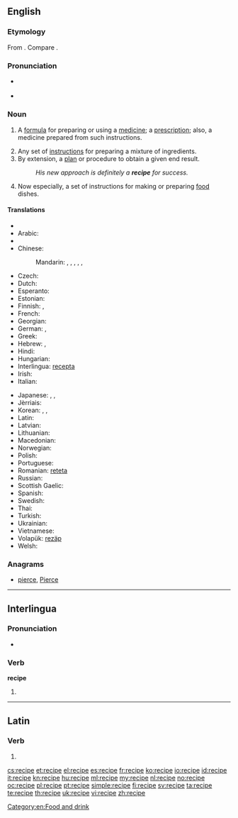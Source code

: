 ==English==

===Etymology===
From {{etyl|la|en}} {{term|recipio|recipiō|receive|lang=la}}. Compare {{term|receipt}}.

===Pronunciation===
* {{a|UK|US}} {{IPA|/ˈɹɛs.ɪ.pi/|/ˈɹɛs.ə.pi/}}
* {{audio|En-us-recipe.ogg|Audio (US)}}

===Noun===
{{en-noun}}

# {{medicine|archaic}} A [[formula]] for preparing or using a [[medicine]]; a [[prescription]]; also, a medicine prepared from such instructions. {{defdate|from 16th c.}}
# Any set of [[instruction]]s for preparing a mixture of ingredients. {{defdate|from 17th c.}}
# By extension, a [[plan]] or procedure to obtain a given end result. {{defdate|from 17th c.}}
#: ''His new approach is definitely a '''recipe''' for success.''
# Now especially, a set of instructions for making or preparing [[food]] dishes. {{defdate|from 18th c.}}

====Translations====
{{trans-top|instructions for making or preparing food dishes}}
* {{trreq|sq}}
* Arabic: {{t|ar|وصفة|f|tr=wáṣfa|sc=Arab}}
* {{trreq|hy}}
* Chinese:
*: Mandarin: {{t|zh|烹飪法|sc=Hani}}, {{t|zh|烹饪法|tr=pēngrènfǎ|sc=Hani}}, {{t|zh|烹調法|sc=Hani}}, {{t|zh|烹调法|tr=pēngtiáofǎ|sc=Hani}}, {{t|zh|食譜|sc=Hani}}, {{t|zh|食谱|tr=shípǔ|sc=Hani}}
* Czech: {{t-|cs|recept|m}}
* Dutch: {{t+|nl|recept|n}}
* Esperanto: {{t-|eo|recepto|xs=Esperanto}}
* Estonian: {{t-|et|retsept}}
* Finnish: {{t-|fi|resepti}}, {{t-|fi|ruokaresepti}}
* French: {{t+|fr|recette|f}}
* Georgian: {{t|ka|რეცეპტი|tr=rec'epti|sc=Geor|xs=Georgian}}
* German: {{t+|de|Rezept|n}}, {{t+|de|Kochrezept|n}}
* Greek: {{t+|el|συνταγή|f|tr=syntagí}}
* Hebrew: {{t-|he|מתכון|m|tr=matkón}}, {{t-|he|רצפט|m|tr=retsépt}}
* Hindi: {{t|hi|नुस्खा|m|tr=nuskhā|sc=Deva}}
* Hungarian: {{t+|hu|recept}}
* Interlingua: [[recepta]]
* Irish: {{t-|ga|oideas|m|xs=Irish}}
* Italian: {{t+|it|ricetta|f}}
{{trans-mid}}
* Japanese: {{t-|ja|調理手順|tr=chōritejun}}, {{t+|ja|レシピ|tr=reshipi}}, {{t|ja|料理法|tr=りょうりほう, ryōrihō|sc=Jpan}}
* Jèrriais: {{tø|roa-jer|èrchette|f}}
* Korean: {{t|ko|처방|tr=cheobang|sc=Kore}}, {{t|ko|조리법|tr=joribeop|sc=Kore}}, {{t|ko|레시피|tr=resipi|sc=Kore}}
* Latin: {{t-|la|praeceptum|n}}
* Latvian: {{t-|lv|recepte|f}}
* Lithuanian: {{t-|lt|receptas|m}}
* Macedonian: {{t-|mk|рецепт|m|tr=recépt}}
* Norwegian: {{t+|no|oppskrift}}
* Polish: {{t+|pl|przepis|m}}
* Portuguese: {{t+|pt|receita|f}}
* Romanian: [[reteta]] {{f}}
* Russian: {{t+|ru|рецепт|m|tr=recépt}}
* Scottish Gaelic: {{t|gd|reasabaidh|m}}
* Spanish: {{t-|es|receta|f}}
* Swedish: {{t+|sv|recept|n}}
* Thai: {{t|th|สูตร|tr=sòot|sc=Thai}}
* Turkish: {{t+|tr|reçete}}
* Ukrainian: {{t|uk|рецепт|m|tr=recépt}}
* Vietnamese: {{t|vi|công thức}}
* Volapük: [[rezäp]]
* Welsh: {{t|cy|resipi|f}}
{{trans-bottom}}

===Anagrams===
* [[pierce#English|pierce]], [[Pierce#English|Pierce]]

[[Category:en:Food and drink]]

----

==Interlingua==

===Pronunciation===
* {{IPA|/reˈtsi.pe/|lang=ia}}

===Verb===
'''recipe'''

# {{ia-form of|recip|e}}

----

==Latin==

===Verb===
{{la-verb-form|recipe}}

# {{conjugation of|recipio|recipiō|2|s|pres|act|imp|lang=la}}{{la-conj-form-gloss|recipio|2|s|pres|act|imp}}

[[cs:recipe]]
[[et:recipe]]
[[el:recipe]]
[[es:recipe]]
[[fr:recipe]]
[[ko:recipe]]
[[io:recipe]]
[[id:recipe]]
[[it:recipe]]
[[kn:recipe]]
[[hu:recipe]]
[[ml:recipe]]
[[my:recipe]]
[[nl:recipe]]
[[no:recipe]]
[[oc:recipe]]
[[pl:recipe]]
[[pt:recipe]]
[[simple:recipe]]
[[fi:recipe]]
[[sv:recipe]]
[[ta:recipe]]
[[te:recipe]]
[[th:recipe]]
[[uk:recipe]]
[[vi:recipe]]
[[zh:recipe]]